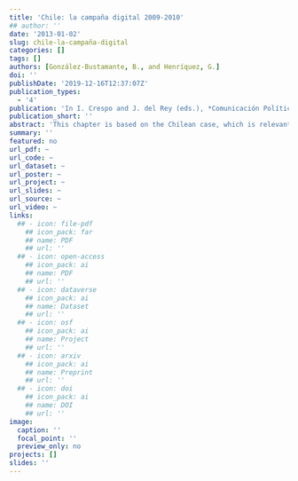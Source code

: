 ```yaml
---
title: 'Chile: la campaña digital 2009-2010'
## author: ''
date: '2013-01-02'
slug: chile-la-campaña-digital
categories: []
tags: []
authors: [González-Bustamante, B., and Henríquez, G.]
doi: ''
publishDate: '2019-12-16T12:37:07Z'
publication_types:
  - '4'
publication: 'In I. Crespo and J. del Rey (eds.), *Comunicación Política & Campañas Electorales en América Latina*. Buenos Aires: Biblos'
publication_short: ''
abstract: 'This chapter is based on the Chilean case, which is relevant because of two significant elements. First, it is possible to identify the adoption of e-democracy tools, as well as a conflict between traditional electoral managers and new ones that disagree about the adoption of digital media. Second, the use of digital strategies is adopted in a context of low electoral turnout levels and allows the inclusion of the youngest population sector to the electoral campaign.'
summary: ''
featured: no
url_pdf: ~
url_code: ~
url_dataset: ~
url_poster: ~
url_project: ~
url_slides: ~
url_source: ~
url_video: ~
links:
  ## - icon: file-pdf
    ## icon_pack: far
    ## name: PDF
    ## url: ''
  ## - icon: open-access 
    ## icon_pack: ai
    ## name: PDF
    ## url: ''
  ## - icon: dataverse
    ## icon_pack: ai
    ## name: Dataset
    ## url: ''
  ## - icon: osf
    ## icon_pack: ai
    ## name: Project
    ## url: ''
  ## - icon: arxiv
    ## icon_pack: ai
    ## name: Preprint
    ## url: ''
  ## - icon: doi
    ## icon_pack: ai
    ## name: DOI
    ## url: ''
image:
  caption: ''
  focal_point: ''
  preview_only: no
projects: []
slides: ''
---
```

